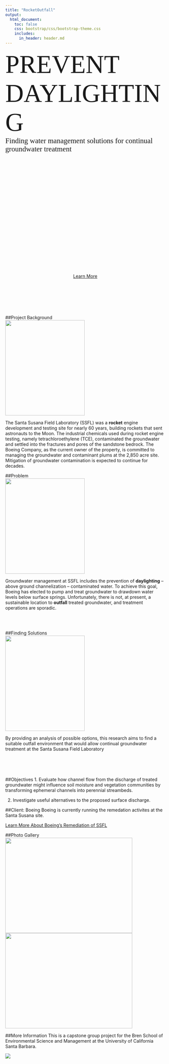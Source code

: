 ```yaml
---
title: "RocketOutfall"
output:
  html_document:
    toc: false
    css: bootstrap/css/bootstrap-theme.css
    includes:
      in_header: header.md
--- 
```


<div class="splash">
<span style="font-family: Oswald, bold; font-size: 80px;">PREVENT DAYLIGHTING</span>
<br />
<span style="font-family: Courgette; font-size: 23px;">Finding water management solutions for continual groundwater treatment</span>
</div>
<div style="height: 350px"></div>
<div style="text-align: center">
<a href="#project-background" class="btn btn-primary btn-lg"><span class="glyphicon glyphicon-star" aria-hidden="true"></span> Learn More</a>
</div>
<br />
<br />
<br />
<br />
<br />

##Project Background
<div style="row">
<div class="col-sm-4"><img src=images/TestStand1.jpg class="img-rounded" width=250 height=300 /></div>
<div>
The Santa Susana Field Laboratory (SSFL) was a **rocket** engine development and testing site for nearly 60 years, building rockets that sent astronauts to the Moon. The industrial chemicals used during rocket engine testing, namely tetrachloroethylene (TCE), contaminated the groundwater and settled into the fractures and pores of the sandstone bedrock. The Boeing Company, as the current owner of the property, is committed to managing the groundwater and contaminant plums at the 2,850 acre site. Mitigation of groundwater contamination is expected to continue for decades. 
</div></div>

##Problem
<div style="row">
<div class="col-sm-4"><img src=images/lizard.jpg class="img-rounded" width=250 height=300 /></div>
<div>
Groundwater management at SSFL includes the prevention of **daylighting** – above ground channelization – contaminated water. To achieve this goal, Boeing has elected to pump and treat groundwater to drawdown water levels below surface springs. Unfortunately, there is not, at present, a sustainable location to **outfall** treated groundwater, and treatment operations are sporadic.
</div></div>
<br />
<br />

##Finding Solutions
<div style="row">
<div class="col-sm-4"><img src=images/RedWingedBlackbird.jpg class="img-rounded" width=250 height=300 /></div>
<div>
By providing an analysis of possible options, this research aims to find a suitable outfall environment that would allow continual groundwater treatment at the Santa Susana Field Laboratory
</div></div>
<br />
<br />
<br />

##Objectives
1.	Evaluate how channel flow from the discharge of treated groundwater might influence soil moisture and vegetation communities by transforming ephemeral channels into perennial streambeds.

2.  Investigate useful alternatives to the proposed surface discharge.


##Client: Boeing
Boeing is currently running the remedation activites at the Santa Susana site.

<a href="http://www.boeing.com/principles/environment/santa-susana/index.page" class="btn btn-primary btn-md"><span class="glyphicon glyphicon-star" aria-hidden="true"></span> Learn More About Boeing's Remediation of SSFL</a>

##Photo Gallery
<div class = "row">
  <div class="col-sm-6"><img src=images/lizard.jpg class="img-rounded" img class="img-responsive" width=400, height=300></div>
  <div class="col-sm-6"><img src=images/TestStand1.jpg class="img-rounded" img class="img-responsive" width=400, height=300></div>
</div>

##More Information
This is a capstone group project for the Bren School of Environmental Science and Management at the University of California Santa Barbara.

<div style="width:500px">
[![](images/brenlogo.png)](http://www.esm.ucsb.edu/)
</div>